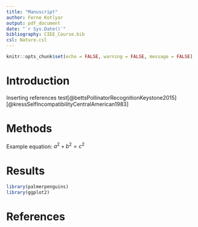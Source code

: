```yaml
---
title: "Manuscript"
author: Ferne Kotlyar
output: pdf_document
date: "`r Sys.Date()`"
bibliography: CIEE_Course.bib
csl: Nature.csl
---
```


```r
knitr::opts_chunk$set(echo = FALSE, warning = FALSE, message = FALSE)
```

# Introduction

Inserting references test[@bettsPollinatorRecognitionKeystone2015][@kressSelfIncompatibilityCentralAmerican1983]

# Methods

Example equation: $a^2 + b^2 = c^2$

# Results

```r
library(palmerpenguins)
library(ggplot2)
```

# References
